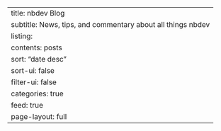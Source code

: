 ---
title: nbdev Blog
subtitle: News, tips, and commentary about all things nbdev
listing:
  contents: posts
  sort: "date desc"
  sort-ui: false
  filter-ui: false
  categories: true
  feed: true
page-layout: full
---